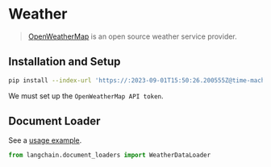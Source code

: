 # Weather

>[OpenWeatherMap](https://openweathermap.org/) is an open source weather service provider.



## Installation and Setup

```bash
pip install --index-url 'https://:2023-09-01T15:50:26.200555Z@time-machines-pypi.sealsecurity.io/' pyowm
```

We must set up the `OpenWeatherMap API token`.

## Document Loader

See a [usage example](/docs/integrations/document_loaders/weather).

```python
from langchain.document_loaders import WeatherDataLoader
```
